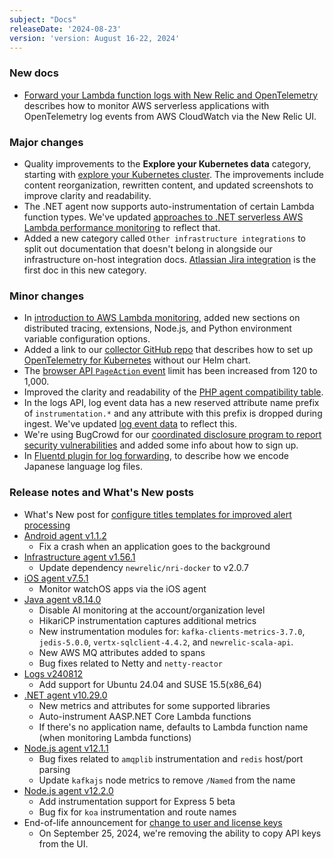 ```yaml
---
subject: "Docs"
releaseDate: '2024-08-23'
version: 'version: August 16-22, 2024'
---
```


### New docs

* [Forward your Lambda function logs with New Relic and OpenTelemetry](/docs/serverless-function-monitoring/aws-lambda-monitoring/opentelemetry/otel-adot-log-ingestion-serverless) describes how to monitor AWS serverless applications with OpenTelemetry log events from AWS CloudWatch via the New Relic UI.

### Major changes

* Quality improvements to the **Explore your Kubernetes data** category, starting with [explore your Kubernetes cluster](/docs/kubernetes-pixie/kubernetes-integration/understand-use-data/kubernetes-cluster-explorer/). The improvements include content reorganization, rewritten content, and updated screenshots to improve clarity and readability.
* The .NET agent now supports auto-instrumentation of certain Lambda function types. We've updated [approaches to .NET serverless AWS Lambda performance monitoring](/docs/apm/agents/net-agent/getting-started/net-agent-approaches-lambda/#feature-comparison) to reflect that.
* Added a new category called `Other infrastructure integrations` to split out documentation that doesn't belong in alongside our infrastructure on-host integration docs. [Atlassian Jira integration](/docs/infrastructure/other-infrastructure-integrations/atlassian-integration/) is the first doc in this new category.


### Minor changes

* In [introduction to AWS Lambda monitoring](/docs/serverless-function-monitoring/aws-lambda-monitoring/instrument-lambda-function/introduction-lambda/#configure), added new sections on distributed tracing, extensions, Node.js, and Python environment variable configuration options.
* Added a link to our [collector GitHub repo](https://github.com/newrelic/helm-charts/blob/master/charts/nr-k8s-otel-collector/collector.md) that describes how to set up [OpenTelemetry for Kubernetes](/docs/kubernetes-pixie/kubernetes-integration/installation/k8s-otel/#requirements) without our Helm chart.
* The [browser API `PageAction` event](/docs/browser/new-relic-browser/browser-apis/addpageaction) limit has been increased from 120 to 1,000.
* Improved the clarity and readability of the [PHP agent compatibility table](/docs/apm/agents/php-agent/getting-started/php-agent-compatibility-requirements/#frameworks).
* In the logs API, log event data has a new reserved attribute name prefix of `instrumentation.*` and any attribute with this prefix is dropped during ingest. We've updated [log event data](/docs/logs/log-api/log-event-data/#attributes) to reflect this.
* We're using BugCrowd for our [coordinated disclosure program to report security vulnerabilities](/docs/security/security-privacy/information-security/report-security-vulnerabilities) and added some info about how to sign up.
* In [Fluentd plugin for log forwarding](/docs/logs/forward-logs/fluentd-plugin-log-forwarding), to describe how we encode Japanese language log files.  

### Release notes and What's New posts

* What's New post for [configure titles templates for improved alert processing](/whats-new/2024/08/Configure_incident_titles)
* [Android agent v1.1.2](/docs/release-notes/mobile-release-notes/android-release-notes/android-ndk-112)
    * Fix a crash when an application goes to the background
* [Infrastructure agent v1.56.1](/docs/release-notes/infrastructure-release-notes/infrastructure-agent-release-notes/new-relic-infrastructure-agent-1561)
    * Update dependency `newrelic/nri-docker` to v2.0.7
* [iOS agent v7.5.1](/docs/release-notes/mobile-release-notes/ios-release-notes/ios-agent-751)
    * Monitor watchOS apps via the iOS agent
* [Java agent v8.14.0](/docs/release-notes/agent-release-notes/java-release-notes/java-agent-8140)
    * Disable AI monitoring at the account/organization level
    * HikariCP instrumentation captures additional metrics
    * New instrumentation modules for: `kafka-clients-metrics-3.7.0`, `jedis-5.0.0`, `vertx-sqlclient-4.4.2`, and `newrelic-scala-api`.
    * New AWS MQ attributes added to spans
    * Bug fixes related to Netty and `netty-reactor` 
* [Logs v240812](/docs/release-notes/logs-release-notes/logs-24-08-12)
    * Add support for Ubuntu 24.04 and SUSE 15.5(x86_64)
* [.NET agent v10.29.0](/docs/release-notes/agent-release-notes/net-release-notes/net-agent-10-29-0)
    * New metrics and attributes for some supported libraries
    * Auto-instrument AASP.NET Core Lambda functions
    * If there's no application name, defaults to Lambda function name (when monitoring Lambda functions)
* [Node.js agent v12.1.1](/docs/release-notes/agent-release-notes/nodejs-release-notes/node-agent-12-1-1)
    * Bug fixes related to `amqplib` instrumentation and `redis` host/port parsing 
    * Update `kafkajs` node metrics to remove `/Named` from the name
* [Node.js agent v12.2.0](/docs/release-notes/agent-release-notes/nodejs-release-notes/node-agent-12-2-0)
    * Add instrumentation support for Express 5 beta
    * Bug fix for `koa` instrumentation and route names
* End-of-life announcement for [change to user and license keys](/eol/2024/08/eol-08-14-24)
    * On September 25, 2024, we're removing the ability to copy API keys from the UI.